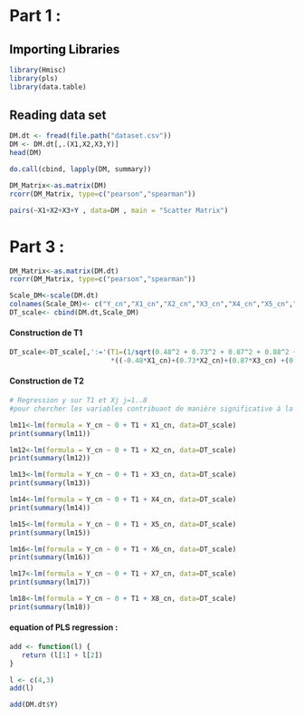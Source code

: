 # Part 1 :

## Importing Libraries {style="color : black"}

```r
library(Hmisc)
library(pls)
library(data.table)
```

## Reading data set

```r
DM.dt <- fread(file.path("dataset.csv"))
DM <- DM.dt[,.(X1,X2,X3,Y)]
head(DM)

```

```r
do.call(cbind, lapply(DM, summary))
```

```r
DM_Matrix<-as.matrix(DM)
rcorr(DM_Matrix, type=c("pearson","spearman"))
```

```r
pairs(~X1+X2+X3+Y , data=DM , main = "Scatter Matrix")
```

# Part 3 :

```r
DM_Matrix<-as.matrix(DM.dt)
rcorr(DM_Matrix, type=c("pearson","spearman"))
```

```r
Scale_DM<-scale(DM.dt)
colnames(Scale_DM)<- c("Y_cn","X1_cn","X2_cn","X3_cn","X4_cn","X5_cn","X6_cn","X7_cn","X8_cn")
DT_scale<- cbind(DM.dt,Scale_DM)
```

#### Construction de T1 

```r

DT_scale<-DT_scale[,':='(T1=(1/sqrt(0.48^2 + 0.73^2 + 0.87^2 + 0.88^2 + 0.88^2 + 0.88^2 + 0.88^2 + 0.88^2))
                         *((-0.48*X1_cn)+(0.73*X2_cn)+(0.87*X3_cn) +(0.88*X4_cn)+(0.88*X5_cn)+(0.88*X6_cn)+(0.88*X7_cn)                         +(0.88*X8_cn)))]
```

#### Construction de T2 

```r
# Regression y sur T1 et Xj j=1..8
#pour chercher les variables contribuant de manière significative à la construction de T2

lm11<-lm(formula = Y_cn ~ 0 + T1 + X1_cn, data=DT_scale)
print(summary(lm11))

lm12<-lm(formula = Y_cn ~ 0 + T1 + X2_cn, data=DT_scale)
print(summary(lm12))

lm13<-lm(formula = Y_cn ~ 0 + T1 + X3_cn, data=DT_scale)
print(summary(lm13))

lm14<-lm(formula = Y_cn ~ 0 + T1 + X4_cn, data=DT_scale)
print(summary(lm14))

lm15<-lm(formula = Y_cn ~ 0 + T1 + X5_cn, data=DT_scale)
print(summary(lm15))

lm16<-lm(formula = Y_cn ~ 0 + T1 + X6_cn, data=DT_scale)
print(summary(lm16))

lm17<-lm(formula = Y_cn ~ 0 + T1 + X7_cn, data=DT_scale)
print(summary(lm17))

lm18<-lm(formula = Y_cn ~ 0 + T1 + X8_cn, data=DT_scale)
print(summary(lm18))
```

#### equation of PLS regression :

```r
add <- function(l) {
   return (l[1] + l[2])
}

```

```r
l <- c(4,3)
add(l)
```

```r
add(DM.dt$Y)
```
